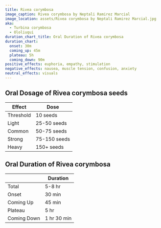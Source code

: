 ```yaml
---
title: Rivea corymbosa
image_caption: Rivea corymbosa by Neptali Ramirez Marcial
image_location: assets/Rivea corymbosa by Neptali Ramirez Marcial.jpg
aka:
  - Turbina corymbosa
  - Ololiuqui
duration_chart_title: Oral Duration of Rivea corymbosa
duration_chart:
  onset: 30m
  coming_up: 45m
  plateau: 5h
  coming_down: 90m
positive_effects: euphoria, empathy, stimulation
negative_effects: nausea, muscle tension, confusion, anxiety
neutral_effects: visuals
---
```


## Oral Dosage of Rivea corymbosa seeds
| Effect | Dose |
| --- | --- |
| Threshold | 10 seeds |
| Light | 25-50 seeds |
| Common | 50-75 seeds |
| Strong | 75-150 seeds |
| Heavy | 150+ seeds |

## Oral Duration of Rivea corymbosa
|  | Duration |
| --- | --- |
| Total | 5-8 hr |
| Onset | 30 min |
| Coming Up | 45 min |
| Plateau | 5 hr |
| Coming Down | 1 hr 30 min |





